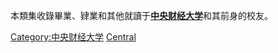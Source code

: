 {{Catnav|頁面分類|人物|校友|大學校友|中國大學校友|中華人民共和國大學校友}}


本類集收錄畢業、肄業和其他就讀于'''[[中央财经大学|中央财经大学]]'''和其前身的校友。

[[Category:中央财经大学|Category:中央财经大学]]
[[Category:北京高校校友|Central]]